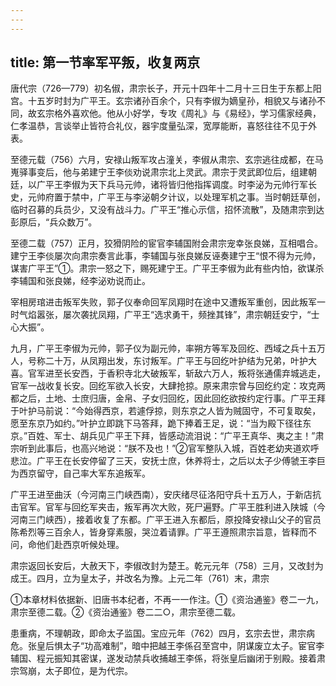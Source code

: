 ```yaml
---
---
---
```

title: 第一节率军平叛，收复两京
---



唐代宗（726—779）初名俶，肃宗长子，开元十四年十二月十三日生于东都上阳宫。十五岁时封为广平王。玄宗诸孙百余个，只有李俶为嫡皇孙，相貌又与诸孙不同，故玄宗格外喜欢他。他从小好学，专攻《周礼》与《易经》，学习儒家经典，仁孝温恭，言谈举止皆符合礼仪，器宇度量弘深，宽厚能断，喜怒往往不见于外表。

至德元载（756）六月，安禄山叛军攻占潼关，李俶从肃宗、玄宗逃往成都，在马嵬驿事变后，他与弟建宁王李倓劝说肃宗北上灵武。肃宗于灵武即位后，组建朝廷，以广平王李俶为天下兵马元帅，诸将皆归他指挥调度。时李泌为元帅行军长史，元帅府置于禁中，广平王与李泌朝夕计议，以处理军机之事。当时朝廷草创，临时召募的兵员少，又没有战斗力。广平王“推心示信，招怀流散”，及随肃宗到达彭原后，“兵众数万”。

至德二载（757）正月，狡猾阴险的宦官李辅国附会肃宗宠幸张良娣，互相唱合。建宁王李倓屡次向肃宗奏言此事，李辅国与张良娣反诬奏建宁王“恨不得为元帅，谋害广平王”①。肃宗一怒之下，赐死建宁王。广平王李俶为此有些内怕，欲谋杀李辅国和张良娣，经李泌劝说而止。

宰相房琯进击叛军失败，郭子仪奉命回军凤翔时在途中又遭叛军重创，因此叛军一时气焰嚣张，屡次袭扰凤翔，广平王“选求勇干，频挫其锋”，肃宗朝廷安宁，“士心大振”。

九月，广平王李俶为元帅，郭子仪为副元帅，率朔方等军及回纥、西域之兵十五万人，号称二十万，从凤翔出发，东讨叛军。广平王与回纥叶护结为兄弟，叶护大喜。官军进至长安西，于香积寺北大破叛军，斩敌六万人，叛将张通儒弃城逃走，官军一战收复长安。回纥军欲入长安，大肆抢掠。原来肃宗曾与回纥约定：攻克两都之后，土地、士庶归唐，金帛、子女归回纥，因此回纥欲按约定行事。广平王拜于叶护马前说：“今始得西京，若遽俘掠，则东京之人皆为贼固守，不可复取矣，愿至东京乃如约。”叶护立即跳下马答拜，跪下捧着王足，说：“当为殿下径往东京。”百姓、军士、胡兵见广平王下拜，皆感动流泪说：“广平王真华、夷之主！”肃宗听到此事后，也高兴地说：“朕不及也！”②官军整队入城，百姓老幼夹道欢呼悲泣。广平王在长安停留了三天，安抚士庶，休养将士，之后以太子少傅虢王李巨为西京留守，自己率大军东追叛军。

广平王进至曲沃（今河南三门峡西南），安庆绪尽征洛阳守兵十五万人，于新店抗击官军。官军与回纥军夹击，叛军再次大败，死尸遍野。广平王胜利进入陕城（今河南三门峡西），接着收复了东都。广平王进入东都后，原投降安禄山父子的官员陈希烈等三百余人，皆身穿素服，哭泣着请罪。广平王遵照肃宗旨意，皆释而不问，命他们赴西京听候处理。

肃宗返回长安后，大赦天下，李俶改封为楚王。乾元元年（758）三月，又改封为成王。四月，立为皇太子，并改名为豫。上元二年（761）末，肃宗

①本章材料依据新、旧唐书本纪者，不再一一作注。①《资治通鉴》卷二一九，肃宗至德二载。②《资治通鉴》卷二二○，肃宗至德二载。

患重病，不理朝政，即命太子监国。宝应元年（762）四月，玄宗去世，肃宗病危。张皇后惧太子“功高难制”，暗中把越王李係召至宫中，阴谋废立太子。宦官李辅国、程元振知其密谋，遂发动禁兵收捕越王李係，将张皇后幽闭于别殿。接着肃宗驾崩，太子即位，是为代宗。